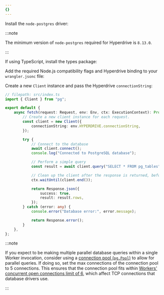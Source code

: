 ```yaml
---
{}
---
```



Install the `node-postgres` driver:

<PackageManagers pkg="pg@>8.13.0" />

:::note

The minimum version of `node-postgres` required for Hyperdrive is `8.13.0`.

:::

If using TypeScript, install the types package:

<PackageManagers pkg="@types/pg" dev />

Add the required Node.js compatibility flags and Hyperdrive binding to your `wrangler.jsonc` file:

<Render file="hyperdrive-node-compatibility-requirement" product="hyperdrive" />

Create a new `Client` instance and pass the Hyperdrive `connectionString`:

```ts
// filepath: src/index.ts
import { Client } from "pg";

export default {
	async fetch(request: Request, env: Env, ctx: ExecutionContext): Promise<Response> {
		// Create a new client instance for each request.
		const client = new Client({
			connectionString: env.HYPERDRIVE.connectionString,
		});

		try {
			// Connect to the database
			await client.connect();
			console.log("Connected to PostgreSQL database");

			// Perform a simple query
			const result = await client.query("SELECT * FROM pg_tables");

			// Clean up the client after the response is returned, before the Worker is killed
			ctx.waitUntil(client.end());

			return Response.json({
				success: true,
				result: result.rows,
			});
		} catch (error: any) {
			console.error("Database error:", error.message);

			return Response.error();
		}
	},
};
```

:::note

If you expect to be making multiple parallel database queries within a single Worker invocation, consider using a [connection pool (`pg.Pool`)](https://node-postgres.com/apis/pool) to allow for parallel queries. If doing so, set the max connections of the connection pool to 5 connections. This ensures that the connection pool fits within [Workers' concurrent open connections limit of 6](/workers/platform/limits), which affect TCP connections that database drivers use.

:::
